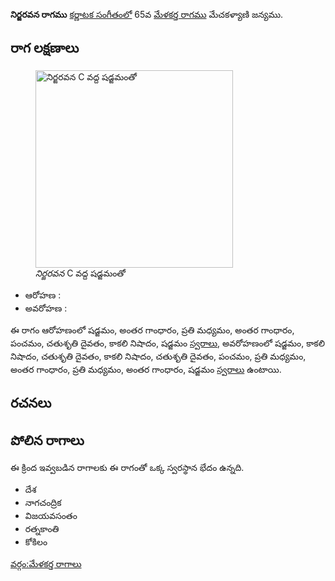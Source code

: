 {{Infobox ragam
	| name          	= నిర్జరవన
	| synonym	    	= 
	| mela          	= 
	| chakra        	= 
	| janaka        	= 
	| type          	= షడవ
	| arohanam      	= {{svaraC|S|G3|M2|G3|P|D2|N3|S'}} 
	| avarohanam    	= {{svaraC|S'|N3|D2|N3|D2|P|M2|G3|M2|G3|S}}
	| jeeva         	=
	| chhaya        	=
	| nyasa         	=
	| vishesha      	= 
	| equivalent  		= 
}}
{{కర్ణాటక సంగీత రాగాలు}}
'''నిర్జరవన రాగము''' [[కర్ణాటక సంగీతం]]లో 65వ [[మేళకర్త రాగము]] మేచకళ్యాణి జన్యము. 


==రాగ లక్షణాలు==
[[Image:nirjaravana_kb2wiki.png|thumb|right|316px|''నిర్జరవన'' C వద్ద షడ్జమంతో]]

* ఆరోహణ : {{svaraC|S|G3|M2|G3|P|D2|N3|S'}} 
* అవరోహణ : {{svaraC|S'|N3|D2|N3|D2|P|M2|G3|M2|G3|S}}

ఈ రాగం ఆరోహణంలో షడ్జమం, అంతర గాంధారం, ప్రతి మధ్యమం, అంతర గాంధారం, పంచమం, చతుశృతి దైవతం, కాకలి  నిషాదం, షడ్జమం [[స్వరాలు]], అవరోహణంలో షడ్జమం, కాకలి  నిషాదం, చతుశృతి దైవతం, కాకలి  నిషాదం, చతుశృతి దైవతం, పంచమం, ప్రతి మధ్యమం, అంతర గాంధారం, ప్రతి మధ్యమం, అంతర గాంధారం, షడ్జమం [[స్వరాలు]] ఉంటాయి.

==రచనలు==



==పోలిన రాగాలు==
ఈ క్రింద ఇవ్వబడిన రాగాలకు ఈ రాగంతో ఒక్క స్వరస్థాన భేదం ఉన్నది.
* దేశ
* నాగచంద్రిక
* విజయవసంతం
* రత్నకాంతి
* కోకిలం



[[వర్గం:మేళకర్త రాగాలు]]